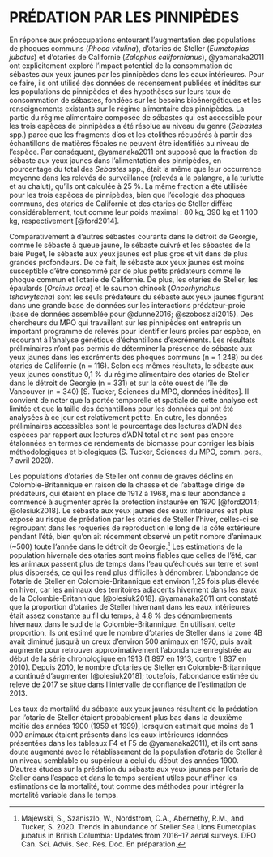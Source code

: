 # PRÉDATION PAR LES PINNIPÈDES {#app:pinniped-predation}

En réponse aux préoccupations entourant l’augmentation des populations de phoques communs (*Phoca vitulina*), d’otaries de Steller (*Eumetopias jubatus*) et d’otaries de Californie (*Zalophus californianus*), @yamanaka2011 ont explicitement exploré l’impact potentiel de la consommation de sébastes aux yeux jaunes par les pinnipèdes dans les eaux intérieures. 
Pour ce faire, ils ont utilisé des données de recensement publiées et inédites sur les populations de pinnipèdes et des hypothèses sur leurs taux de consommation de sébastes, fondées sur les besoins bioénergétiques et les renseignements existants sur le régime alimentaire des pinnipèdes. 
La partie du régime alimentaire composée de sébastes qui est accessible pour les trois espèces de pinnipèdes a été résolue au niveau du genre (*Sebastes* spp.) parce que les fragments d’os et les otolithes récupérés à partir des échantillons de matières fécales ne peuvent être identifiés au niveau de l’espèce. 
Par conséquent, @yamanaka2011 ont supposé que la fraction de sébaste aux yeux jaunes dans l’alimentation des pinnipèdes, en pourcentage du total des *Sebastes* spp., était la même que leur occurrence moyenne dans les relevés de surveillance (relevés à la palangre, à la turlutte et au chalut), qu’ils ont calculée à 25 %. 
La même fraction a été utilisée pour les trois espèces de pinnipèdes, bien que l’écologie des phoques communs, des otaries de Californie et des otaries de Steller diffère considérablement, tout comme leur poids maximal : 80 kg, 390 kg et 1 100 kg, respectivement [@ford2014].

Comparativement à d’autres sébastes courants dans le détroit de Georgie, comme le sébaste à queue jaune, le sébaste cuivré et les sébastes de la baie Puget, le sébaste aux yeux jaunes est plus gros et vit dans de plus grandes profondeurs. De ce fait, le sébaste aux yeux jaunes est moins susceptible d’être consommé par de plus petits prédateurs comme le phoque commun et l’otarie de Californie. 
De plus, les otaries de Steller, les épaulards (*Orcinus orca*) et le saumon chinook (*Oncorhynchus tshawytscha*) sont les seuls prédateurs du sébaste aux yeux jaunes figurant dans une grande base de données sur les interactions prédateur-proie (base de données assemblée pour @dunne2016; @szoboszlai2015). 
Des chercheurs du MPO qui travaillent sur les pinnipèdes ont entrepris un important programme de relevés pour identifier leurs proies par espèce, en recourant à l’analyse génétique d’échantillons d’excréments. 
Les résultats préliminaires n’ont pas permis de déterminer la présence de sébaste aux yeux jaunes dans les excréments des phoques communs (n = 1 248) ou des otaries de Californie (n = 116). Selon ces mêmes résultats, le sébaste aux yeux jaunes constitue 0,1 % du régime alimentaire des otaries de Steller dans le détroit de Georgie (n = 331) et sur la côte ouest de l’île de Vancouver (n = 340) [S. Tucker, Sciences du MPO, données inédites]. 
Il convient de noter que la portée temporelle et spatiale de cette analyse est limitée et que la taille des échantillons pour les données qui ont été analysées à ce jour est relativement petite. 
En outre, les données préliminaires accessibles sont le pourcentage des lectures d’ADN des espèces par rapport aux lectures d’ADN total et ne sont pas encore étalonnées en termes de rendements de biomasse pour corriger les biais méthodologiques et biologiques (S. Tucker, Sciences du MPO, comm. pers., 7 avril 2020).   

Les populations d’otaries de Steller ont connu de graves déclins en Colombie-Britannique en raison de la chasse et de l’abattage dirigé de prédateurs, qui étaient en place de 1912 à 1968, mais leur abondance a commencé à augmenter après la protection instaurée en 1970 [@ford2014; @olesiuk2018]. Le sébaste aux yeux jaunes des eaux intérieures est plus exposé au risque de prédation par les otaries de Steller l’hiver, celles-ci se regroupant dans les roqueries de reproduction le long de la côte extérieure pendant l’été, bien qu’on ait récemment observé un petit nombre d’animaux (~500) toute l’année dans le détroit de Georgie.^[Majewski, S., Szaniszlo, W., Nordstrom, C.A., Abernethy, R.M., and Tucker, S. 2020. Trends in abundance of Steller Sea Lions Eumetopias jubatus in British Columbia: Updates from 2016--17 aerial surveys. DFO Can. Sci. Advis. Sec. Res. Doc. En préparation.]
Les estimations de la population hivernale des otaries sont moins fiables que celles de l’été, car les animaux passent plus de temps dans l’eau qu’échoués sur terre et sont plus dispersés, ce qui les rend plus difficiles à dénombrer. 
L’abondance de l’otarie de Steller en Colombie-Britannique est environ 1,25 fois plus élevée en hiver, car les animaux des territoires adjacents hivernent dans les eaux de la Colombie-Britannique [@olesiuk2018]. 
@yamanaka2011 ont constaté que la proportion d’otaries de Steller hivernant dans les eaux intérieures était assez constante au fil du temps, à 4,8 % des dénombrements hivernaux dans le sud de la Colombie-Britannique. 
En utilisant cette proportion, ils ont estimé que le nombre d’otaries de Steller dans la zone 4B avait diminué jusqu’à un creux d’environ 500 animaux en 1970, puis avait augmenté pour retrouver approximativement l’abondance enregistrée au début de la série chronologique en 1913 (1 897 en 1913, contre 1 837 en 2010). 
Depuis 2010, le nombre d’otaries de Steller en Colombie-Britannique a continué d’augmenter [@olesiuk2018]; toutefois, l’abondance estimée du relevé de 2017 se situe dans l’intervalle de confiance de l’estimation de 2013.  

Les taux de mortalité du sébaste aux yeux jaunes résultant de la prédation par l’otarie de Steller étaient probablement plus bas dans la deuxième moitié des années 1900 (1959 et 1999), lorsqu’on estimait que moins de 1 000 animaux étaient présents dans les eaux intérieures (données présentées dans les tableaux F4 et F5 de @yamanaka2011), et ils ont sans doute augmenté avec le rétablissement de la population d’otarie de Steller à un niveau semblable ou supérieur à celui du début des années 1900.
D’autres études sur la prédation du sébaste aux yeux jaunes par l’otarie de Steller dans l’espace et dans le temps seraient utiles pour affiner les estimations de la mortalité, tout comme des méthodes pour intégrer la mortalité variable dans le temps. 
